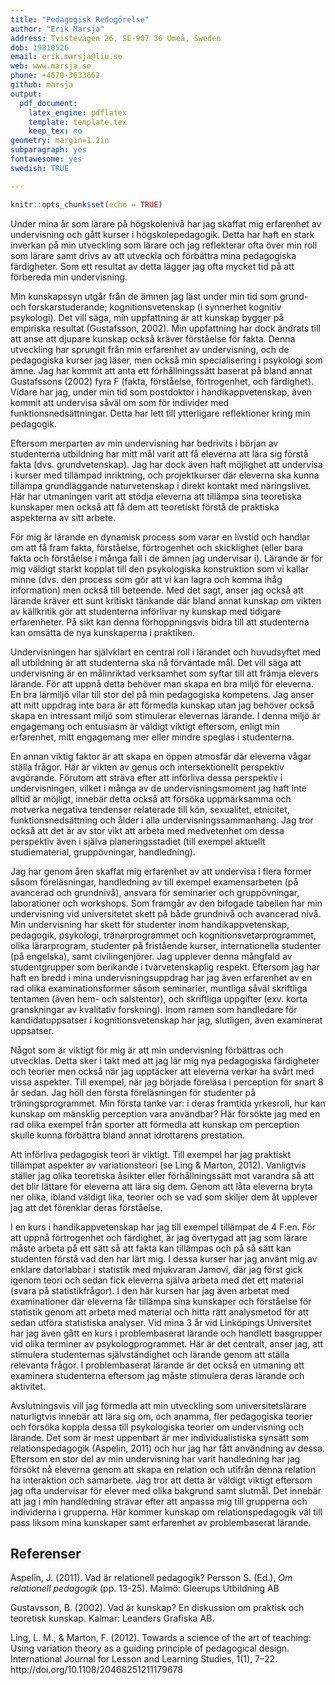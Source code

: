 ```yaml
---
title: "Pedagogisk Redogörelse"
author: "Erik Marsja"
address: Tvistevägen 26, SE-907 36 Umeå, Sweden
dob: 19810526
email: erik.marsja@liu.se
web: www.marsja.se
phone: +4670-3633662
github: marsja
output:
  pdf_document:
    latex_engine: pdflatex
    template: template.tex
    keep_tex: no
geometry: margin=1.2in
subparagraph: yes
fontawesome: yes
swedish: TRUE

---
```


```r
knitr::opts_chunk$set(echo = TRUE)
```

Under mina år som lärare på högskolenivå har jag skaffat mig erfarenhet av undervisning och gått kurser i högskolepedagogik. Detta har haft en stark inverkan på min utveckling som lärare och jag reflekterar ofta över min roll som lärare samt drivs av att utveckla och förbättra mina pedagogiska färdigheter. Som ett resultat av detta lägger jag ofta mycket tid på att förbereda min undervisning.

Min kunskapssyn utgår från de ämnen jag läst under min tid som grund- och forskarstuderande; kognitionsvetenskap (i synnerhet kognitiv psykologi). Det vill säga, min uppfattning är att kunskap bygger på empiriska resultat (Gustafsson, 2002). Min uppfattning har dock ändrats till att anse att djupare kunskap också kräver förståelse för fakta. Denna utveckling har sprungit från min erfarenhet av undervisning, och de pedagogiska kurser jag läser, men också min specialisering i psykologi som ämne. Jag har kommit att anta ett förhållningssätt baserat på bland annat Gustafssons (2002) fyra F (fakta, förståelse, förtrogenhet, och färdighet). Vidare har jag, under min tid som postdoktor i handikappvetenskap, även kommit att undervisa såväl om som för individer med funktionsnedsättningar. Detta har lett till ytterligare reflektioner kring min pedagogik.

Eftersom merparten av min undervisning har bedrivits i början av studenterna utbildning har mitt mål varit att få eleverna att lära sig förstå fakta (dvs. grundvetenskap). Jag har dock även haft möjlighet att undervisa i kurser med tillämpad inriktning, och projektkurser där eleverna ska kunna tillämpa grundläggande naturvetenskap i direkt kontakt med näringslivet. Här har utmaningen varit att stödja eleverna att tillämpa sina teoretiska kunskaper men också att få dem att teoretiskt förstå de praktiska aspekterna av sitt arbete.

För mig är lärande en dynamisk process som varar en livstid och handlar om att få fram fakta, förståelse, förtrogenhet och skicklighet (eller bara fakta och förståelse i många fall i de ämnen jag undervisar i). Lärande är för mig väldigt starkt kopplat till den psykologiska konstruktion som vi kallar minne (dvs. den process som gör att vi kan lagra och komma ihåg information) men också till beteende. Med det sagt, anser jag också att lärande kräver ett sunt kritiskt tänkande där bland annat kunskap om vikten av källkritik gör att studenterna införlivar ny kunskap med tidigare erfarenheter. På sikt kan denna förhoppningsvis bidra till att studenterna kan omsätta de nya kunskaperna i praktiken.

Undervisningen har självklart en central roll i lärandet och huvudsyftet med all utbildning är att studenterna ska nå förväntade mål. Det vill säga att undervisning är en målinriktad verksamhet som syftar till att främja elevers lärande. För att uppnå detta behöver man skapa en bra miljö för eleverna. En bra lärmiljö vilar till stor del på min pedagogiska kompetens. Jag anser att mitt uppdrag inte bara är att förmedla kunskap utan jag behöver också skapa en intressant miljö som stimulerar elevernas lärande. I denna miljö är engagemang och entusiasm är väldigt viktigt eftersom, enligt min erfarenhet, mitt engagemang mer eller mindre speglas i studenterna.

En annan viktig faktor är att skapa en öppen atmosfär där eleverna vågar ställa frågor. Här är vikten av genus och intersektionellt perspektiv avgörande. Förutom att sträva efter att införliva dessa perspektiv i undervisningen, vilket i många av de undervisningsmoment jag haft inte alltid är möjligt, innebär detta också att försöka uppmärksamma och motverka negativa tendenser relaterade till kön, sexualitet, etnicitet, funktionsnedsättning och ålder i alla undervisningssammanhang. Jag tror också att det är av stor vikt att arbeta med medvetenhet om dessa perspektiv även i själva planeringsstadiet (till exempel aktuellt studiematerial, gruppövningar, handledning).

Jag har genom åren skaffat mig erfarenhet av att undervisa i flera former såsom föreläsningar, handledning av till exempel examensarbeten (på avancerad och grundnivå), ansvara för seminarier och gruppövningar, laborationer och workshops. Som framgår av den bifogade tabellen har min undervisning vid universitetet skett på både grundnivå och avancerad nivå. Min undervisning har skett för studenter inom handikappvetenskap, pedagogik, psykologi, tränarprogrammet och kognitionsvetarprogrammet, olika lärarprogram, studenter på fristående kurser, internationella studenter (på engelska), samt civilingenjörer. Jag upplever denna mångfald av studentgrupper som berikande i tvärvetenskaplig respekt. Eftersom jag har haft en bredd i mina undervisningsuppdrag har jag även erfarenhet av en rad olika examinationsformer såsom seminarier, muntliga såväl skriftliga tentamen (även hem- och salstentor), och skriftliga uppgifter (exv. korta granskningar av kvalitativ forskning). Inom ramen som handledare för kandidatuppsatser i kognitionsvetenskap har jag, slutligen, även examinerat uppsatser. 

Något som är viktigt för mig är att min undervisning förbättras och utvecklas. Detta sker i takt med att jag lär mig nya pedagogiska färdigheter och teorier men också när jag upptäcker att eleverna verkar ha svårt med vissa aspekter. Till exempel, när jag började föreläsa i perception för snart 8 år sedan. Jag höll den första föreläsningen för studenter på träningsprogrammet. Min första tanke var: i deras framtida yrkesroll, hur kan kunskap om mänsklig perception vara användbar? Här försökte jag med en rad olika exempel från sporter att förmedla att kunskap om perception skulle kunna förbättra bland annat idrottarens prestation.

Att införliva pedagogisk teori är viktigt. Till exempel har jag praktiskt tillämpat aspekter av variationsteori (se Ling & Marton, 2012). Vanligtvis ställer jag olika teoretiska åsikter eller förhållningssätt mot varandra så att det blir lättare för eleverna att lära sig dem. Genom att låta eleverna bryta ner olika, ibland väldigt lika, teorier och se vad som skiljer dem åt upplever jag att det förenklar deras förståelse.

I en kurs i handikappvetenskap har jag till exempel tillämpat de 4 F:en. För att uppnå förtrogenhet och färdighet, är jag övertygad att jag som lärare måste arbeta på ett sätt så att fakta kan tillämpas och på så sätt kan studenten förstå vad den har lärt mig. I dessa kurser har jag använt mig av enklare datorlabbar i statistik med mjukvaran Jamovi, där jag först gick igenom teori och sedan fick eleverna själva arbeta med det ett material (svara på statistikfrågor). I den här kursen har jag även arbetat med examinationer där eleverna får tillämpa sina kunskaper och förståelse för statistik genom att arbeta med material och hitta rätt analysmetod för att sedan utföra statistiska analyser. Vid mina 3 år vid Linköpings Universitet har jag även gått en kurs i problembaserat lärande och handlett basgrupper vid olika terminer av psykologprogrammet. Här är det centralt, anser jag, att stimulera studenternas självständighet och lärande genom att ställa relevanta frågor. I problembaserat lärande är det också en utmaning att examinera studenterna eftersom jag måste stimulera deras lärande och aktivitet.

Avslutningsvis vill jag förmedla att min utveckling som universitetslärare naturligtvis innebär att lära sig om, och anamma, fler pedagogiska teorier och försöka koppla dessa till psykologiska teorier om undervisning och lärande. Det som är mest uppenbart är mer individualistiska synsätt som relationspedagogik (Aspelin, 2011) och hur jag har fått användning av dessa. Eftersom en stor del av min undervisning har varit handledning har jag försökt nå eleverna genom att skapa en relation och utifrån denna relation ha interaktion och samarbete. Jag tror att detta är väldigt viktigt eftersom jag ofta undervisar för elever med olika bakgrund samt slutmål. Det innebär att jag i min handledning strävar efter att anpassa mig till grupperna och individerna i grupperna. Här kommer kunskap om relationspedagogik väl till pass liksom mina kunskaper samt erfarenhet av problembaserat lärande.

 
## Referenser

Aspelin, J. (2011). Vad är relationell pedagogik? Persson S. (Ed.), *Om relationell pedagogik* (pp. 13-25). Malmö: Gleerups Utbildning AB

Gustavsson, B. (2002). Vad är kunskap? En diskussion om praktisk och teoretisk kunskap. Kalmar: Leanders Grafiska AB.

Ling, L. M., & Marton, F. (2012). Towards a science of the art of teaching: Using variation theory as a guiding principle of pedagogical design. International Journal for Lesson and Learning Studies, 1(1), 7–22. http://doi.org/10.1108/20468251211179678

